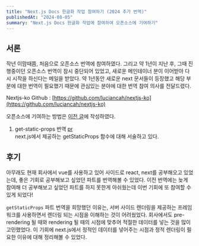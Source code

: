 ```yaml
---
title: "Next.js Docs 한글화 작업 참여하기 (2024 추가 번역)"
publishedAt: "2024-08-05"
summary: "Next.js Docs 한글화 작업에 참여하여 오픈소스에 기여하기"
---
```


## 서론

작년 이맘때쯤, 처음으로 오픈소스 번역에 참여하였다. 그리고 약 1년이 지난 후, 그때 진행중이던 오픈소스 번역이 잠시 중단되어 있었고, 새로운 메인테이너 분이 이어받아 다시 시작을 하신다는 메일을 받았다. 약 1년동안 새로운 next 문서들이 등장했고 해당 부분에 대한 번역이 필요했기 때문에 관심있는 분야에 대한 번역 참여 의사를 전달드렸다.

Nextjs-ko Github : [https://github.com/luciancah/nextjs-ko](https://github.com/luciancah/nextjs-ko)

오픈소스에 기여하는 방법은 [이전 글](https://songwooyoung.vercel.app/blog/next.js-docs-translation-2023)에 작성하였다.

1. get-static-props 번역 [pr](https://github.com/luciancah/nextjs-ko/pull/49)
   <br />
   next.js에서 제공하는 getStaticProps 함수에 대해 서술하고 있다.

## 후기

아무래도 현재 회사에서 vue를 사용하고 있어 사이드로 react, next를 공부해오고 있었는데, 좋은 기회로 공부해보고 싶었던 파트를 번역해볼 수 있었다. 이전 번역에는 늦게 참여해 더 공부해보고 싶었던 파트를 하지 못한게 아쉬웠는데 이번 기회에 또 참여할 수 있게 되었다!

`getStaticProps` 파트 번역을 희망했던 이유는, 서버 사이드 렌더링을 제공하는 프레임워크를
사용하면서 렌더링 되는 시점을 이해하는 것이 어려웠었다. 회사에서도 pre-rendering
될 때와 rendering 될 때의 시점에 맞추어 적절한 데이터를 넣는 것을 많이 고민했었다.
이 기회에 next.js에서 정적인 데이터를 넣어주는 시점과 정적 렌더링이 필요한 이유에
대해 정리해볼 수 있었다.
